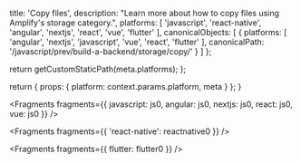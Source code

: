 
  title: 'Copy files',
  description: "Learn more about how to copy files using Amplify's storage category.",
  platforms: [
    'javascript',
    'react-native',
    'angular',
    'nextjs',
    'react',
    'vue',
    'flutter'
  ],
  canonicalObjects: [
    {
      platforms: [
        'angular',
        'nextjs',
        'javascript',
        'vue',
        'react',
        'flutter'
      ],
      canonicalPath: '/javascript/prev/build-a-backend/storage/copy/'
    }
  ]
};

  return getCustomStaticPath(meta.platforms);
};

  return {
    props: {
      platform: context.params.platform,
      meta
    }
  };
}


<Fragments
  fragments={{
    javascript: js0,
    angular: js0,
    nextjs: js0,
    react: js0,
    vue: js0
  }}
/>


<Fragments fragments={{ 'react-native': reactnative0 }} />


<Fragments fragments={{ flutter: flutter0 }} />
